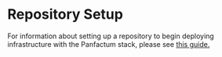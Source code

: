 # Repository Setup

For information about setting up a repository to begin deploying infrastructure with the Panfactum
stack, please see [this guide.](/docs/main/guides/bootstrapping/configuring-infrastructure-as-code)

